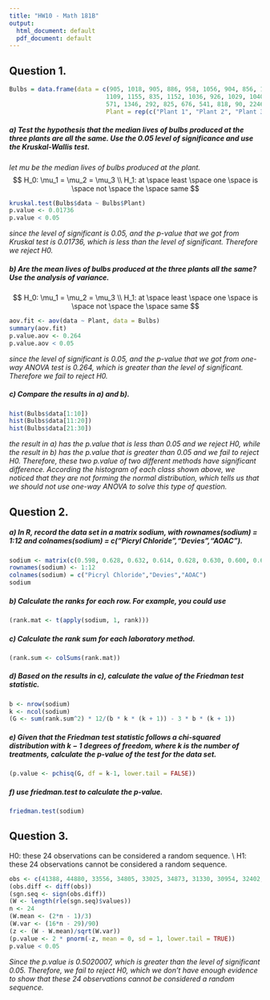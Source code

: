 ```yaml
---
title: "HW10 - Math 181B"
output:
  html_document: default
  pdf_document: default
---
```


## Question 1.
```r
Bulbs = data.frame(data = c(905, 1018, 905, 886, 958, 1056, 904, 856, 1070, 1006, 
                           1109, 1155, 835, 1152, 1036, 926, 1029, 1040, 959, 996, 
                           571, 1346, 292, 825, 676, 541, 818, 90, 2246, 104), 
                           Plant = rep(c("Plant 1", "Plant 2", "Plant 3"), each = 10))
```

##### a) Test the hypothesis that the median lives of bulbs produced at the three plants are all the same. Use the 0.05 level of significance and use the Kruskal-Wallis test.

_let mu be the median lives of bulbs produced at the plant._
  $$
  H_0: \mu_1 = \mu_2 = \mu_3 \\
  H_1: at \space least \space one \space is \space not \space the \space same
  $$
  
```r
kruskal.test(Bulbs$data ~ Bulbs$Plant)
p.value <- 0.01736
p.value < 0.05
```
_since the level of significant is 0.05, and the p-value that we got from Kruskal test is 0.01736, which is less than the level of significant. Therefore we reject H0._ 
  
  

##### b) Are the mean lives of bulbs produced at the three plants all the same? Use the analysis of variance. 
  $$
  H_0: \mu_1 = \mu_2 = \mu_3 \\
  H_1: at \space least \space one \space is \space not \space the \space same
  $$
```r
aov.fit <- aov(data ~ Plant, data = Bulbs)
summary(aov.fit)
p.value.aov <- 0.264
p.value.aov < 0.05
```
_since the level of significant is 0.05, and the p-value that we got from one-way ANOVA test is 0.264, which is greater than the level of significant. Therefore we fail to reject H0._ 
  

##### c) Compare the results in a) and b).
```r
hist(Bulbs$data[1:10])
hist(Bulbs$data[11:20])
hist(Bulbs$data[21:30])
```

_the result in a) has the p.value that is less than 0.05 and we reject H0, while the result in b) has the p.value that is greater than 0.05 and we fail to reject H0. Therefore, these two p.value of two different methods have significant difference. According the histogram of each class shown above, we noticed that they are not forming the normal distribution, which tells us that we should not use one-way ANOVA to solve this type of question._


## Question 2.

##### a) In R, record the data set in a matrix sodium, with rownames(sodium) = 1:12 and colnames(sodium) = c("Picryl Chloride","Devies","AOAC").

```r
sodium <- matrix(c(0.598, 0.628, 0.632, 0.614, 0.628, 0.630, 0.600, 0.600, 0.622, 0.580, 0.612, 0.584, 0.596, 0.600, 0.650, 0.592, 0.628, 0.606, 0.616, 0.628, 0.644, 0.614, 0.644, 0.644, 0.604, 0.644, 0.624, 0.608, 0.612, 0.619, 0.602, 0.628, 0.632, 0.614, 0.644, 0.616), nrow = 12, byrow = TRUE)
rownames(sodium) <- 1:12
colnames(sodium) = c("Picryl Chloride","Devies","AOAC")
sodium
```


##### b) Calculate the ranks for each row. For example, you could use
```r
(rank.mat <- t(apply(sodium, 1, rank)))
```


##### c) Calculate the rank sum for each laboratory method.
```r
(rank.sum <- colSums(rank.mat))
```


##### d) Based on the results in c), calculate the value of the Friedman test statistic.
```r
b <- nrow(sodium)
k <- ncol(sodium)
(G <- sum(rank.sum^2) * 12/(b * k * (k + 1)) - 3 * b * (k + 1))
```


##### e) Given that the Friedman test statistic follows a chi-squared distribution with k − 1 degrees of freedom, where k is the number of treatments, calculate the p-value of the test for the data set.
```r
(p.value <- pchisq(G, df = k-1, lower.tail = FALSE))
```


##### f) use friedman.test to calculate the p-value.
```r
friedman.test(sodium)
```


## Question 3.
  H0: these 24 observations can be considered a random sequence. \\
  H1: these 24 observations cannot be considered a random sequence. 

```r
obs <- c(41388, 44880, 33556, 34805, 33025, 34873, 31330, 30954, 32402, 38020, 42828, 41204, 44148, 42038, 35157, 39568, 34185, 37604, 28231, 29109, 38080, 34184, 39842, 46727)
(obs.diff <- diff(obs))
(sgn.seq <- sign(obs.diff))
(W <- length(rle(sgn.seq)$values))
n <- 24
(W.mean <- (2*n - 1)/3)
(W.var <- (16*n - 29)/90)
(z <- (W - W.mean)/sqrt(W.var))
(p.value <- 2 * pnorm(-z, mean = 0, sd = 1, lower.tail = TRUE))
p.value < 0.05
```
_Since the p.value is 0.5020007, which is greater than the level of significant 0.05. Therefore, we fail to reject H0, which we don't have enough evidence to show that these 24 observations cannot be considered a random sequence._


